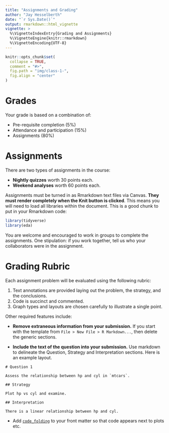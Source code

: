 ```yaml
---
title: "Assignments and Grading"
author: "Jay Hesselberth"
date: "`r Sys.Date()`"
output: rmarkdown::html_vignette
vignette: >
  %\VignetteIndexEntry{Grading and Assignments}
  %\VignetteEngine{knitr::rmarkdown}
  %\VignetteEncoding{UTF-8}
---
```


```r
knitr::opts_chunk$set(
  collapse = TRUE,
  comment = "#>",
  fig.path = "img/class-1-",
  fig.align = "center"
)
```

# Grades

Your grade is based on a combination of:

- Pre-requisite completion (5%)
- Attendance and participation (15%)
- Assignments (80%)

# Assignments

There are two types of assignments in the course:

- **Nightly quizzes** worth 30 points each.
- **Weekend analyses** worth 60 points each.

Assignments must be turned in as Rmarkdown text files via Canvas. **They must render completely when the Knit button is clicked**. This means you will need to load all libraries within the document. This is a good chunk to put in your Rmarkdown code:

```r
library(tidyverse)
library(eda)
```

You are welcome and encouraged to work in groups to complete the assignments. One stipulation: if you work together, tell us who your collaborators were in the assignment.

# Grading Rubric

Each assignment problem will be evaluated using the following rubric:

1. Text annotations are provided laying out the problem, the strategy, and the conclusions.
2. Code is succinct and commented.
3. Graph types and layouts are chosen carefully to illustrate a single point.

Other required features include:

- **Remove extraneous information from your submission.** If you start with the template from `File > New File > R Markdown...`, then delete the generic sections.

- **Include the text of the question into your submission.** Use markdown to delineate the Question, Strategy and Interpretation sections. Here is an example layout.

```
# Question 1

Assess the relationship between hp and cyl in `mtcars`.

## Strategy

Plot hp vs cyl and examine.

## Interpretation

There is a linear relationship between hp and cyl.
```

- Add [`code_folding`](rmarkdown.rstudio.com/html_document_format.html#code_folding) to your front matter so that code appears next to plots etc.

